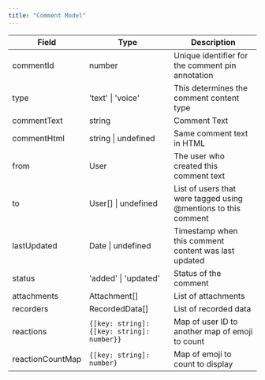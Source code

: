 ```yaml
---
title: "Comment Model"
---
```


| Field            | Type                                       | Description                                                    |
| ---------------- | ------------------------------------------ | -------------------------------------------------------------- |
| commentId        | number                                     | Unique identifier for the comment pin annotation               |
| type             | 'text' \| 'voice'                          | This determines the comment content type                       |
| commentText      | string                                     | Comment Text                                                   |
| commentHtml      | string \| undefined                        | Same comment text in HTML                                      |
| from             | User                                       | The user who created this comment text                         |
| to               | User[] \| undefined                        | List of users that were tagged using @mentions to this comment |
| lastUpdated      | Date \| undefined                          | Timestamp when this comment content was last updated           |
| status           | 'added' \| 'updated'                       | Status of the comment                                          |
| attachments      | Attachment[]                               | List of attachments                                            |
| recorders        | RecordedData[]                             | List of recorded data                                          |
| reactions        | `{[key: string]: {[key: string]: number}}` | Map of user ID to another map of emoji to count                |
| reactionCountMap | `{[key: string]: number}`                  | Map of emoji to count to display                               |
